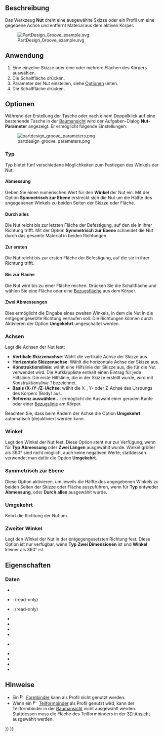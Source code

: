 <languages/>

{{Docnav/de
|[[PartDesign_Hole/de|Bohrung]]
|[[PartDesign_SubtractiveLoft/de|Subtraktive Ausformung]]
|[[PartDesign_Workbench/de|PartDesign Arbeitsbereich]]
|IconL=PartDesign_Hole.svg
|IconR=PartDesign_SubtractiveLoft.svg
|IconC=Workbench_PartDesign.svg
}}

{{GuiCommand/de
|Name=PartDesign Groove
|Name/de=PartDesign Nut
|MenuLocation=Part Design → Objekte abziehen → Nut
|Workbenches=[[PartDesign_Workbench/de|PartDesign]]
|SeeAlso=[[PartDesign_Revolution/de|PartDesign Drehkörper]]
}}

<span id="Description"></span>
==Beschreibung==

Das Werkzeug '''Nut''' dreht eine ausgewählte Skizze oder ein Profil um eine gegebene Achse und entfernt Material aus dem aktiven Körper.

[[File:PartDesign Groove example.svg|none]]

{{Caption|Oben: Skizze (A) ist um die Achse (B) gedreht; die resultierende Nut auf dem Volumenkörper (C) ist rechts dargestellt.}}

<span id="Usage"></span>
==Anwendung==

# Eine einzelne Skizze oder eine oder mehrere Flächen des Körpers auswählen.
# Die Schaltfläche {{Button|[[Image:PartDesign_Groove.svg|16px]] [[PartDesign_Groove/de|Nut]]}} drücken.
# Parameter der Nut einstellen, siehe [[#Optionen|Optionen]] unten.
# Die Schaltfläche {{Button|OK}} drücken.

<span id="Options"></span>
==Optionen==

Während der Erstellung der Tasche oder nach einem Doppelklick auf eine bestehende Tasche in der [[Tree_view/de|Baumansicht]] wird der Aufgaben-Dialog '''Nut-Parameter''' angezeigt. Er ermöglicht folgende Einstellungen:<!--Die 1.0 Entwicklungsversion zeigt fälschlicher Weise "Drehteil-Parameter"-->

[[Image:partdesign_groove_parameters.png|frame|left]]

<span id="Type"></span>
===Typ===

{{Version/de|1.0}}

Typ bietet fünf verschiedene Möglichkeiten zum Festlegen des Winkels der Nut:

<span id="Dimension"></span>
====Abmessung====

Geben Sie einen numerischen Wert für den '''Winkel''' der Nut ein. Mit der Option '''Symmetrisch zur Ebene''' erstreckt sich die Nut um die Hälfte des angegebenen Winkels zu beiden Seiten der Skizze oder Fläche.

<span id="Through_all"></span>
====Durch alles====

Die Nut reicht bis zur letzten Fläche der Befestigung, auf den sie in ihrer Richtung trifft. Mit der Option '''Symmetrisch zur Ebene''' schneidet die Nut durch das gesamte Material in beiden Richtungen.

<span id="To_first"></span>
====Zur ersten====

Die Nut reicht bis zur ersten Fläche der Befestigung, auf die sie in ihrer Richtung trifft.

<span id="Up_to_face"></span>
====Bis zur Fläche====

Die Nut wird bis zu einer Fläche reichen. Drücken Sie die Schaltfläche {{Button|Face}} und wählen Sie eine Fläche oder eine [[PartDesign_Plane|Bezugsfläche]] aus dem Körper.

<span id="Two_dimensions"></span>
====Zwei Abmessungen====

Dies ermöglicht die Eingabe eines zweiten Winkels, in dem die Nut in die entgegengesetzte Richtung verlaufen soll. Die Richtungen können durch Aktivieren der Option '''Umgekehrt''' umgeschaltet werden.

<span id="Axis"></span>
===Achsen===

Legt die Achsen der Nut fest:

* '''Vertikale Skizzenachse''': Wählt die vertikale Achse der Skizze aus.
* '''Horizontale Skizzenachse''': Wählt die horizontale Achse der Skizze aus.
* '''Konstruktionslinie''': wählt eine Hilfslinie der Skizze aus, die für die Nut verwendet wird. Die Aufklappliste enthält einen Eintrag für jede Hilfslinie. Die erste Hilfslinie, die in der Skizze erstellt wurde, wird mit ''Konstruktionslinie 1'' bezeichnet.
* '''Basis (X-/Y-/Z-)Achse''': wählt die X-, Y- oder Z-Achse des Urspungs des Körpers (Body) aus.
* '''Referenz auswählen...''': ermöglicht die Auswahl einer geraden Kante oder einer [[PartDesign_Line/de|Bezugslinie]] am Körper.

Beachten Sie, dass beim Ändern der Achse die Option '''Umgekehrt''' automatisch (de)aktiviert werden kann.

<span id="Angle"></span>
===Winkel===

Legt den Winkel der Nut fest. Diese Option steht nur zur Verfügung, wenn für '''Typ''' '''Abmessung''' oder '''Zwei Längen''' ausgewählt wurde. Winkel größer als 360° sind nicht möglich, auch keine negativen Werte; stattdessen verwendet man dafür die Option '''Umgekehrt'''.

<span id="Symmetric_to_plane"></span>
===Symmetrisch zur Ebene ===

Diese Option aktivieren, um jeweils die Hälfte des angegebenen Winkels zu beiden Seiten der Skizze oder Fläche auszuführen, wenn für '''Typ''' entweder '''Abmessung''', oder '''Durch alles''' ausgewählt wurde.

<span id="Reversed"></span>
=== Umgekehrt ===

Kehrt die Richtung der Nut um.

<span id="2nd_angle"></span>
===Zweiter Winkel===

{{Version/de|1.0}}

Legt den Winkel der Nut in der entgegengesetzten Richtung fest. Diese Option ist nur verfügbar, wenn '''Typ''' '''Zwei Dimensionen''' ist und '''Winkel''' kleiner als 360° ist.

<span id="Properties"></span>
==Eigenschaften==

<span id="Data"></span>
===Daten===

{{TitleProperty|Groove}}

* {{PropertyData|Type|Enumeration}}
* {{PropertyData|Base|Vector}}: (read-only)
* {{PropertyData|Axis|Vector}}: (read-only)
* {{PropertyData|Angle|Angle}}
* {{PropertyData|Angle2|Angle}}
* {{PropertyData|Up To Face|LinkSub}}
* {{PropertyData|Reference Axis|LinkSub}}

{{TitleProperty|Part Design}}

* {{PropertyData|Refine|Bool}}

{{TitleProperty|Sketch Based}}

* {{PropertyData|Profile|LinkSub}}
* {{PropertyData|Midplane|Bool}}
* {{PropertyData|Reversed|Bool}}
* {{PropertyData|Allow Multi Face|Bool}}

<span id="Notes"></span>
== Hinweise ==

* Ein [[File:PartDesign_ShapeBinder.svg|16px]] [[PartDesign_ShapeBinder/de|Formbinder]] kann als Profil nicht genutzt werden.
* Wenn ein  [[File:PartDesign_SubShapeBinder.svg|16px]] [[PartDesign_SubShapeBinder/de|Teilformbinder]] als Profil genutzt wird, kann der Teilformbinder in der [[Tree_view/de|Baumansicht]] nicht ausgewählt werden. Stattdessen muss die Fläche des Teilformbinders in der  [[3D_view/de|3D-Ansicht]] ausgewählt werden.


{{Docnav/de
|[[PartDesign_Hole/de|Bohrung]]
|[[PartDesign_SubtractiveLoft/de|Subtraktive Ausformung]]
|[[PartDesign_Workbench/de|PartDesign Arbeitsbereich]]
|IconL=PartDesign_Hole.svg
|IconR=PartDesign_SubtractiveLoft.svg
|IconC=Workbench_PartDesign.svg
}}

{{PartDesign Tools navi{{#translation:}}}}
{{Userdocnavi{{#translation:}}}}